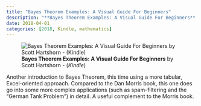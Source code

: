 ```yaml
---
title: "Bayes Theorem Examples: A Visual Guide For Beginners"
description: "**Bayes Theorem Examples: A Visual Guide For Beginners** by Scott Hartshorn - (*Kindle*)"
date: 2018-04-01
categories: [2018, Kindle, mathematics]
---
```

![**Bayes Theorem Examples: A Visual Guide For Beginners** by Scott Hartshorn - (*Kindle*)](bayes_theorem_visual_guide.jpg){fig-align="left"}

Another introduction to Bayes Theorem, this time using a more tabular, Excel-oriented approach. Compared to the Dan Morris book, this one does go into some more complex applications (such as spam-filtering and the "German Tank Problem") in detail. A useful complement to the Morris book.